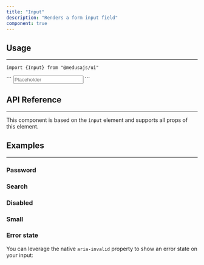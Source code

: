 ```yaml
---
title: "Input"
description: "Renders a form input field"
component: true
---
```


<ComponentExample name="input-demo" />

## Usage

---

<Snippet>```import {Input} from "@medusajs/ui"```</Snippet>

<Snippet>
  ```
  <Input placeholder="Placeholder" id="input-id" />
  ```
</Snippet>

## API Reference

---

This component is based on the `input` element and supports all props of this element.

<ComponentProps component="input" />

## Examples

---

### Password

<ComponentExample name="input-password" />

### Search

<ComponentExample name="input-search" />

### Disabled

<ComponentExample name="input-disabled" />

### Small

<ComponentExample name="input-small" />

### Error state

You can leverage the native `aria-invalid` property to show an error state on your input:

<ComponentExample name="input-error" />
